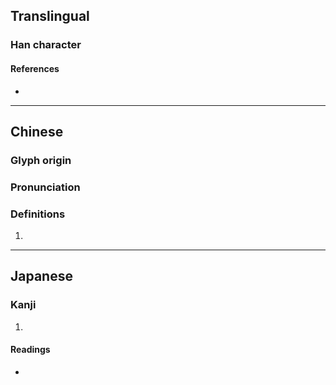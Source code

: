 {{character info/new}}
==Translingual==

===Han character===
{{Han char|rn=94|rad=犬|as=13|sn=16|four=44227|canj=KHTAV|ids=⿰犭葛}}

====References====
* {{Han ref|kx=0719.230|dkj=20723|dj=1130.210|hdz=21370.040|uh=7366|ud=29542|bh=EA5C|bd=59996}}

----

==Chinese==
{{zh-forms}}

===Glyph origin===
{{Han etym}}

===Pronunciation===
{{zh-pron
|m=gé,xiē,liè
}}

===Definitions===
{{zh-hanzi}}

# {{rfdef|zh}}

----

==Japanese==

===Kanji===
{{ja-kanji|grade=|rs=犬13}}

# {{rfdef|ja|sort=犬13}}

====Readings====
* {{ja-readings|on=かつ, かち, りょう|kun=かり-}}